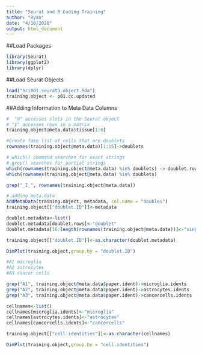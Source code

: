 ```yaml
---
title: "Seurat and R Coding Training"
author: "Ryan"
date: "4/10/2020"
output: html_document
---
```


##Load Packages

```r
library(Seurat)
library(ggplot2)
library(dplyr)
```

##Load Seurat Objects

```r
load("hci001.seurat3.object.Rda")
training.object <- p01.cc.updated
```

##Adding Information to Meta Data Columns

```r
#  "@" accesses slots in the Seurat object
# "$" accesses rows in a matrix
training.object@meta.data$tissue[1:6]

#Create fake list of cells that are doublets
rownames(training.object@meta.data)[1:15]->doublets

# which() command searches for exact strings
# grep() searches for partial strings
which(rownames(training.object@meta.data) %in% doublets) -> doublet.rows
which(rownames(training.object@meta.data) %in% doublets)

grep("_I_", rownames(training.object@meta.data))

# adding meta.data
AddMetaData(training.object, metadata, col.name = "doubles")
training.object[["doublet.ID"]]<-metadata

doublet.metadata<-list()
doublet.metadata[doublet.rows]<-"doublet"
doublet.metadata[16:length(rownames(training.object@meta.data))]<-"singlets"

training.object[["doublet.ID"]]<-as.character(doublet.metadata)

DimPlot(training.object,group.by = "doublet.ID")

#A1 microglia
#A2 astrocytes
#A3 cancer cells

grep("A1", training.object@meta.data$paper.ident)->microglia.idents
grep("A2", training.object@meta.data$paper.ident)->astrocytes.idents
grep("A3", training.object@meta.data$paper.ident)->cancercells.idents

cellnames<-list()
cellnames[microglia.idents]<-"microglia"
cellnames[astrocytes.idents]<-"astrocytes"
cellnames[cancercells.idents]<-"cancercells"

training.object[["cell.identities"]]<-as.character(cellnames)

DimPlot(training.object,group.by = "cell.identities")

```